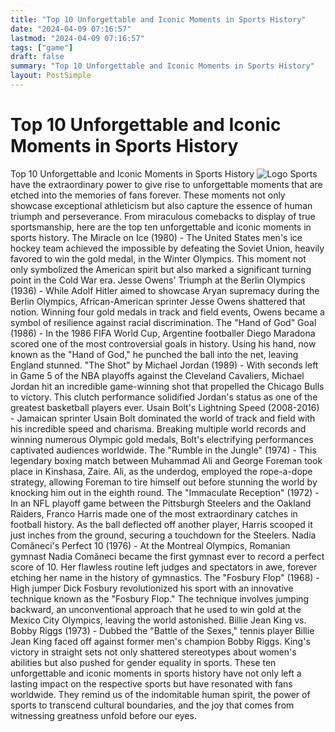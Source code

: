 ```yaml
---
title: "Top 10 Unforgettable and Iconic Moments in Sports History"
date: "2024-04-09 07:16:57"
lastmod: "2024-04-09 07:16:57"
tags: ["game"]
draft: false
summary: "Top 10 Unforgettable and Iconic Moments in Sports History"
layout: PostSimple
---
```

# Top 10 Unforgettable and Iconic Moments in Sports History
Top 10 Unforgettable and Iconic Moments in Sports History
<img alt="Logo" class="lazyImg" data-src="https://cdn.seniorsselection.com/src_image/aa12f1e51038bb19599f1d77fbdf356b.webp" src="/statics/image/loading.webp"/>
Sports have the extraordinary power to give rise to unforgettable moments that are etched into the memories of fans forever. These moments not only showcase exceptional athleticism but also capture the essence of human triumph and perseverance. From miraculous comebacks to display of true sportsmanship, here are the top ten unforgettable and iconic moments in sports history.
The Miracle on Ice (1980) - The United States men's ice hockey team achieved the impossible by defeating the Soviet Union, heavily favored to win the gold medal, in the Winter Olympics. This moment not only symbolized the American spirit but also marked a significant turning point in the Cold War era.
Jesse Owens' Triumph at the Berlin Olympics (1936) - While Adolf Hitler aimed to showcase Aryan supremacy during the Berlin Olympics, African-American sprinter Jesse Owens shattered that notion. Winning four gold medals in track and field events, Owens became a symbol of resilience against racial discrimination.
The "Hand of God" Goal (1986) - In the 1986 FIFA World Cup, Argentine footballer Diego Maradona scored one of the most controversial goals in history. Using his hand, now known as the "Hand of God," he punched the ball into the net, leaving England stunned.
"The Shot" by Michael Jordan (1989) - With seconds left in Game 5 of the NBA playoffs against the Cleveland Cavaliers, Michael Jordan hit an incredible game-winning shot that propelled the Chicago Bulls to victory. This clutch performance solidified Jordan's status as one of the greatest basketball players ever.
Usain Bolt's Lightning Speed (2008-2016) - Jamaican sprinter Usain Bolt dominated the world of track and field with his incredible speed and charisma. Breaking multiple world records and winning numerous Olympic gold medals, Bolt's electrifying performances captivated audiences worldwide.
The "Rumble in the Jungle" (1974) - This legendary boxing match between Muhammad Ali and George Foreman took place in Kinshasa, Zaire. Ali, as the underdog, employed the rope-a-dope strategy, allowing Foreman to tire himself out before stunning the world by knocking him out in the eighth round.
The "Immaculate Reception" (1972) - In an NFL playoff game between the Pittsburgh Steelers and the Oakland Raiders, Franco Harris made one of the most extraordinary catches in football history. As the ball deflected off another player, Harris scooped it just inches from the ground, securing a touchdown for the Steelers.
Nadia Comăneci's Perfect 10 (1976) - At the Montreal Olympics, Romanian gymnast Nadia Comăneci became the first gymnast ever to record a perfect score of 10. Her flawless routine left judges and spectators in awe, forever etching her name in the history of gymnastics.
The "Fosbury Flop" (1968) - High jumper Dick Fosbury revolutionized his sport with an innovative technique known as the "Fosbury Flop." The technique involves jumping backward, an unconventional approach that he used to win gold at the Mexico City Olympics, leaving the world astonished.
Billie Jean King vs. Bobby Riggs (1973) - Dubbed the "Battle of the Sexes," tennis player Billie Jean King faced off against former men's champion Bobby Riggs. King's victory in straight sets not only shattered stereotypes about women's abilities but also pushed for gender equality in sports.
These ten unforgettable and iconic moments in sports history have not only left a lasting impact on the respective sports but have resonated with fans worldwide. They remind us of the indomitable human spirit, the power of sports to transcend cultural boundaries, and the joy that comes from witnessing greatness unfold before our eyes.
        